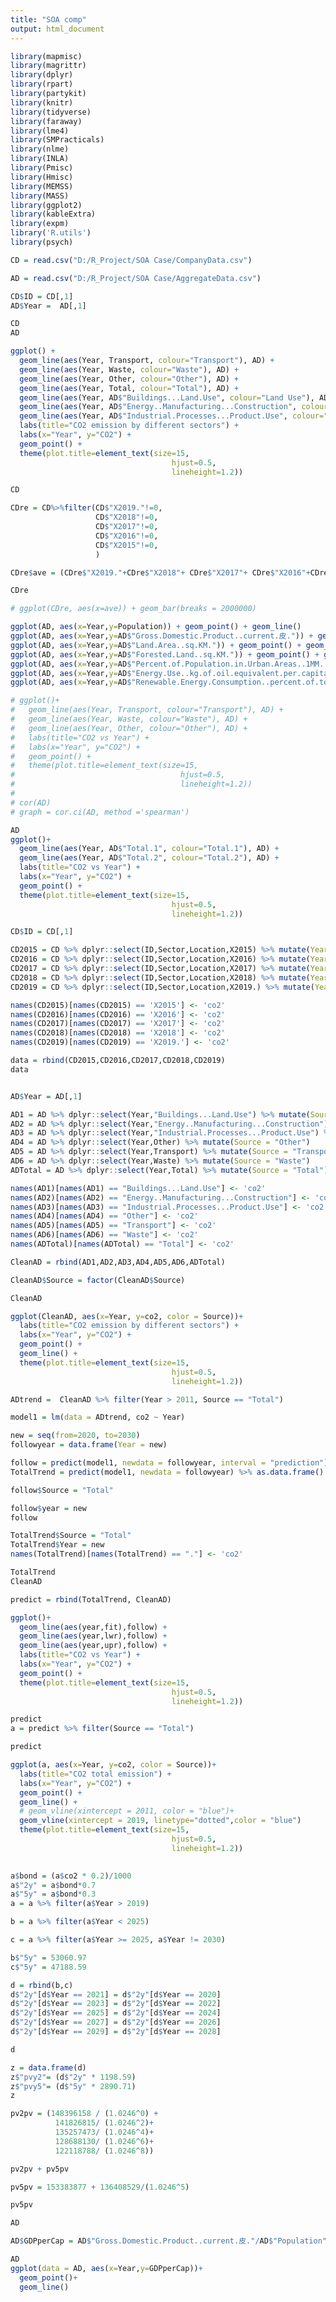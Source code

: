 ---
title: "SOA comp"
output: html_document
---

```{r setup, include=FALSE}
library(mapmisc)
library(magrittr)    
library(dplyr)         
library(rpart)
library(partykit)
library(knitr)
library(tidyverse)
library(faraway)
library(lme4)      
library(SMPracticals)  
library(nlme)
library(INLA)
library(Pmisc)
library(Hmisc)
library(MEMSS)
library(MASS)
library(ggplot2)
library(kableExtra)
library(expm)
library('R.utils')
library(psych)

```



```{r}
CD = read.csv("D:/R_Project/SOA Case/CompanyData.csv")

AD = read.csv("D:/R_Project/SOA Case/AggregateData.csv")

```

```{r}
CD$ID = CD[,1]
AD$Year =  AD[,1]

CD
AD

ggplot() +
  geom_line(aes(Year, Transport, colour="Transport"), AD) +
  geom_line(aes(Year, Waste, colour="Waste"), AD) +
  geom_line(aes(Year, Other, colour="Other"), AD) +
  geom_line(aes(Year, Total, colour="Total"), AD) +
  geom_line(aes(Year, AD$"Buildings...Land.Use", colour="Land Use"), AD) +
  geom_line(aes(Year, AD$"Energy..Manufacturing...Construction", colour="Energy/Manufacturing/Construction"), AD) +
  geom_line(aes(Year, AD$"Industrial.Processes...Product.Use", colour="Product Use"), AD) +
  labs(title="CO2 emission by different sectors") +
  labs(x="Year", y="CO2") +
  geom_point() +
  theme(plot.title=element_text(size=15,
                                    hjust=0.5,
                                    lineheight=1.2))
```


```{r}
CD

CDre = CD%>%filter(CD$"X2019."!=0,
                   CD$"X2018"!=0,
                   CD$"X2017"!=0,
                   CD$"X2016"!=0,
                   CD$"X2015"!=0,
                   )

CDre$ave = (CDre$"X2019."+CDre$"X2018"+ CDre$"X2017"+ CDre$"X2016"+CDre$"X2015")/5

CDre

# ggplot(CDre, aes(x=ave)) + geom_bar(breaks = 2000000)


```



```{r}
ggplot(AD, aes(x=Year,y=Population)) + geom_point() + geom_line()
ggplot(AD, aes(x=Year,y=AD$"Gross.Domestic.Product..current.皮.")) + geom_point() + geom_line()
ggplot(AD, aes(x=Year,y=AD$"Land.Area..sq.KM.")) + geom_point() + geom_line()
ggplot(AD, aes(x=Year,y=AD$"Forested.Land..sq.KM.")) + geom_point() + geom_line()
ggplot(AD, aes(x=Year,y=AD$"Percent.of.Population.in.Urban.Areas..1MM..")) + geom_point() + geom_line()
ggplot(AD, aes(x=Year,y=AD$"Energy.Use..kg.of.oil.equivalent.per.capita.")) + geom_point() + geom_line()
ggplot(AD, aes(x=Year,y=AD$"Renewable.Energy.Consumption..percent.of.total.energy.consumption.")) + geom_point() + geom_line()

# ggplot()+
#   geom_line(aes(Year, Transport, colour="Transport"), AD) +
#   geom_line(aes(Year, Waste, colour="Waste"), AD) +
#   geom_line(aes(Year, Other, colour="Other"), AD) +
#   labs(title="CO2 vs Year") +
#   labs(x="Year", y="CO2") +
#   geom_point() +
#   theme(plot.title=element_text(size=15,
#                                     hjust=0.5,
#                                     lineheight=1.2))
# 
# cor(AD)
# graph = cor.ci(AD, method ='spearman')


```

```{r}
AD
ggplot()+
  geom_line(aes(Year, AD$"Total.1", colour="Total.1"), AD) +
  geom_line(aes(Year, AD$"Total.2", colour="Total.2"), AD) +
  labs(title="CO2 vs Year") +
  labs(x="Year", y="CO2") +
  geom_point() +
  theme(plot.title=element_text(size=15,
                                    hjust=0.5,
                                    lineheight=1.2))

```



```{r}
CD$ID = CD[,1]

CD2015 = CD %>% dplyr::select(ID,Sector,Location,X2015) %>% mutate(Year = 2015)
CD2016 = CD %>% dplyr::select(ID,Sector,Location,X2016) %>% mutate(Year = 2016)
CD2017 = CD %>% dplyr::select(ID,Sector,Location,X2017) %>% mutate(Year = 2017)
CD2018 = CD %>% dplyr::select(ID,Sector,Location,X2018) %>% mutate(Year = 2018)
CD2019 = CD %>% dplyr::select(ID,Sector,Location,X2019.) %>% mutate(Year = 2019)

names(CD2015)[names(CD2015) == 'X2015'] <- 'co2'
names(CD2016)[names(CD2016) == 'X2016'] <- 'co2'
names(CD2017)[names(CD2017) == 'X2017'] <- 'co2'
names(CD2018)[names(CD2018) == 'X2018'] <- 'co2'
names(CD2019)[names(CD2019) == 'X2019.'] <- 'co2'

data = rbind(CD2015,CD2016,CD2017,CD2018,CD2019)
data



```

```{r}
AD$Year = AD[,1]

AD1 = AD %>% dplyr::select(Year,"Buildings...Land.Use") %>% mutate(Source = "Land Use")
AD2 = AD %>% dplyr::select(Year,"Energy..Manufacturing...Construction") %>% mutate(Source = "Energy")
AD3 = AD %>% dplyr::select(Year,"Industrial.Processes...Product.Use") %>% mutate(Source = "Product Use")
AD4 = AD %>% dplyr::select(Year,Other) %>% mutate(Source = "Other")
AD5 = AD %>% dplyr::select(Year,Transport) %>% mutate(Source = "Transport")
AD6 = AD %>% dplyr::select(Year,Waste) %>% mutate(Source = "Waste")
ADTotal = AD %>% dplyr::select(Year,Total) %>% mutate(Source = "Total")

names(AD1)[names(AD1) == "Buildings...Land.Use"] <- 'co2'
names(AD2)[names(AD2) == "Energy..Manufacturing...Construction"] <- 'co2'
names(AD3)[names(AD3) == "Industrial.Processes...Product.Use"] <- 'co2'
names(AD4)[names(AD4) == "Other"] <- 'co2'
names(AD5)[names(AD5) == "Transport"] <- 'co2'
names(AD6)[names(AD6) == "Waste"] <- 'co2'
names(ADTotal)[names(ADTotal) == "Total"] <- 'co2'

CleanAD = rbind(AD1,AD2,AD3,AD4,AD5,AD6,ADTotal)

```

```{r}
CleanAD$Source = factor(CleanAD$Source)

CleanAD

ggplot(CleanAD, aes(x=Year, y=co2, color = Source))+
  labs(title="CO2 emission by different sectors") +
  labs(x="Year", y="CO2") +
  geom_point() +
  geom_line() +
  theme(plot.title=element_text(size=15,
                                    hjust=0.5,
                                    lineheight=1.2))

ADtrend =  CleanAD %>% filter(Year > 2011, Source == "Total")

model1 = lm(data = ADtrend, co2 ~ Year)

new = seq(from=2020, to=2030)
followyear = data.frame(Year = new)

follow = predict(model1, newdata = followyear, interval = "prediction") %>% as.data.frame()
TotalTrend = predict(model1, newdata = followyear) %>% as.data.frame()

follow$Source = "Total"

follow$year = new
follow

TotalTrend$Source = "Total"
TotalTrend$Year = new
names(TotalTrend)[names(TotalTrend) == "."] <- 'co2'

TotalTrend
CleanAD

predict = rbind(TotalTrend, CleanAD)

ggplot()+
  geom_line(aes(year,fit),follow) +
  geom_line(aes(year,lwr),follow) +
  geom_line(aes(year,upr),follow) +
  labs(title="CO2 vs Year") +
  labs(x="Year", y="CO2") +
  geom_point() +
  theme(plot.title=element_text(size=15,
                                    hjust=0.5,
                                    lineheight=1.2))
```

```{r}


predict
a = predict %>% filter(Source == "Total")

predict

ggplot(a, aes(x=Year, y=co2, color = Source))+
  labs(title="CO2 total emission") +
  labs(x="Year", y="CO2") +
  geom_point() +
  geom_line() +
  # geom_vline(xintercept = 2011, color = "blue")+
  geom_vline(xintercept = 2019, linetype="dotted",color = "blue")
  theme(plot.title=element_text(size=15,
                                    hjust=0.5,
                                    lineheight=1.2))

  
a$bond = (a$co2 * 0.2)/1000
a$"2y" = a$bond*0.7
a$"5y" = a$bond*0.3  
a = a %>% filter(a$Year > 2019)  

b = a %>% filter(a$Year < 2025)

c = a %>% filter(a$Year >= 2025, a$Year != 2030)

b$"5y" = 53060.97
c$"5y" = 47188.59 

d = rbind(b,c)
d$"2y"[d$Year == 2021] = d$"2y"[d$Year == 2020]
d$"2y"[d$Year == 2023] = d$"2y"[d$Year == 2022]
d$"2y"[d$Year == 2025] = d$"2y"[d$Year == 2024]
d$"2y"[d$Year == 2027] = d$"2y"[d$Year == 2026]
d$"2y"[d$Year == 2029] = d$"2y"[d$Year == 2028]

d

z = data.frame(d)
z$"pvy2"= (d$"2y" * 1198.59)
z$"pvy5"= (d$"5y" * 2890.71)
z

pv2pv = (148396158 / (1.0246^0) +
          141826815/ (1.0246^2)+
          135257473/ (1.0246^4)+
          128688130/ (1.0246^6)+
          122118788/ (1.0246^8))

pv2pv + pv5pv

pv5pv = 153383877 + 136408529/(1.0246^5)

pv5pv

```



```{r}
AD

AD$GDPperCap = AD$"Gross.Domestic.Product..current.皮."/AD$"Population"

AD
ggplot(data = AD, aes(x=Year,y=GDPperCap))+
  geom_point()+
  geom_line()

```













